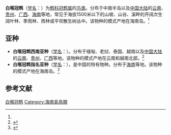 {{Speciesbox
| name = 白喉冠鹎
| status = 
| status_system = 
| image = 
| genus = Criniger
| species = pallidus
| authority = (Swinhoe)<ref name='id2678'>{{cite web| url =http://www.bioinfo.cn/db05/BjdwSpecies.php?action=view&id=2678| title =白喉冠鹎| work =《中国动物物种编目数据库》| publisher =中国科学院微生物研究所| author =中国科学院动物研究所| accessdate =2009-04-04| deadurl =yes| archiveurl =https://web.archive.org/web/20131203122335/http://www.bioinfo.cn/db05/BjdwSpecies.php?action=view| archivedate =2013-12-03}}</ref>
}}

'''白喉冠鹎'''（[[学名|学名]]：{{lang|la|''Criniger pallidus''}}）为[[鹎科|鹎科]][[冠鹎属|冠鹎属]]的[[鸟类|鸟类]]。分布于中南半岛以及[[中国大陆|中国大陆]]的[[云南|云南]]、[[贵州|贵州]]、[[广西|广西]]、[[海南|海南]]等地，常见于海拔1500米以下的山坡、山谷、溪畔的开阔次生阔叶林、季雨林、雨林或平坝散生树丛中。该物种的模式产地在海南岛。<ref name='id2678'/>

==亚种==
*'''白喉冠鹎西南亚种'''（[[学名|学名]]：{{lang|la|''Criniger pallidus henrici''}}）。分布于缅甸、老挝、泰国、越南以及[[中国大陆|中国大陆]]的[[云南|云南]]、[[贵州|贵州]]、[[广西|广西]]等地。该物种的模式产地在云南和越南北部。<ref name='id2679'>{{cite web| url =http://www.bioinfo.cn/db05/BjdwSpecies.php?action=view&id=2679| title =白喉冠鹎西南亚种| work =《中国动物物种编目数据库》| publisher =中国科学院微生物研究所| author =中国科学院动物研究所| accessdate =2009-04-04| deadurl =yes| archiveurl =https://web.archive.org/web/20160305005849/http://www.bioinfo.cn/db05/BjdwSpecies.php?action=view&id=2679| archivedate =2016-03-05}}</ref>
*'''白喉冠鹎指名亚种'''（[[学名|学名]]：{{lang|la|''Criniger pallidus pallidus''}}），是中国的特有物种。分布于[[海南|海南]]等地。该物种的模式产地在海南岛。<ref name='id2680'>{{cite web| url =http://www.bioinfo.cn/db05/BjdwSpecies.php?action=view&id=2680| title =白喉冠鹎指名亚种| work =《中国动物物种编目数据库》| publisher =中国科学院微生物研究所| author =中国科学院动物研究所| accessdate =2009-04-04| deadurl =yes| archiveurl =https://web.archive.org/web/20160305073622/http://www.bioinfo.cn/db05/BjdwSpecies.php?action=view&id=2680| archivedate =2016-03-05}}</ref>

== 参考文献 ==
{{reflist}}
{{Taxonbar|from=Q371927}}

[[Category:冠鹎属|白喉冠鹎]]
[[Category:海南島鳥類|Category:海南島鳥類]]


{{雀形目小作品}}